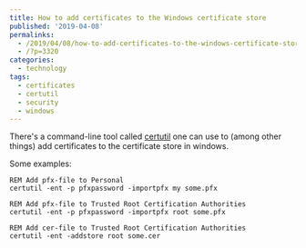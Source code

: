 ```yaml
---
title: How to add certificates to the Windows certificate store
published: '2019-04-08'
permalinks:
  - /2019/04/08/how-to-add-certificates-to-the-windows-certificate-store/
  - /?p=3320
categories:
  - technology
tags:
  - certificates
  - certutil
  - security
  - windows
---
```


There's a command-line tool called [certutil](https://docs.microsoft.com/en-us/windows-server/administration/windows-commands/certutil) one can use to (among other things) add certificates to the certificate store in windows.

Some examples:

```dos
REM Add pfx-file to Personal
certutil -ent -p pfxpassword -importpfx my some.pfx

REM Add pfx-file to Trusted Root Certification Authorities
certutil -ent -p pfxpassword -importpfx root some.pfx

REM Add cer-file to Trusted Root Certification Authorities
certutil -ent -addstore root some.cer
```
